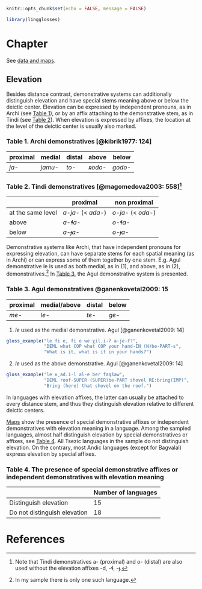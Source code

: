 ```r
knitr::opts_chunk$set(echo = FALSE, message = FALSE)

library(lingglosses)
```

# Chapter

See [data and maps](elevation_map.html).

## Elevation

Besides distance contrast, demonstrative systems can additionally distinguish elevation and have special stems meaning above or below the deictic center. Elevation can be expressed by independent pronouns, as in Archi (see [Table 1](#m1)), or by an affix attaching to the demonstrative stem, as in Tindi (see [Table 2](#m2)). When elevation is expressed by affixes, the location at the level of the deictic center is usually also marked.

### Table 1. Archi demonstratives [@kibrik1977: 124] {#m1}

|proximal|medial|distal|above|below|
|-----|-----|----|--|--|
|*ja-*|*jamu-*|*to-*|*ʀodo-*|*godo-*|

### Table 2. Tindi demonstratives [@magomedova2003: 558][^1] {#m2}

||proximal|non proximal|
|-----|-----|----|
|at the same level|*a-ja-* (< *ada-*)|*o-ja-* (< *oda-*)|
|above|*a-ɬa-*|*o-ɬa-*|
|below|*a-ɟa-*|*o-ɟa-*|

Demonstrative systems like Archi, that have independent pronouns for expressing elevation, can have separate stems for each spatial meaning (as in Archi) or can express some of them together by one stem. E.g. Agul demonstrative le is used as both medial, as in (@one), and above, as in (@two), demonstratives.[^2] In [Table 3](#m3), the Agul demonstrative system is presented.

### Table 3. Agul demonstratives [@ganenkovetal2009: 15]{#m3}

|proximal|medial/above|distal|below|
|-----|-----|----|--|
|*me-*|*le-*|*te-*|*ge-*|

(@one) *le* used as the medial demonstrative. Agul [@ganenkovetal2009: 14]
```r
gloss_example("le fi e, fi e we χil.i-ʔ a-je-f?",
              "DEML what COP what COP your hand-IN (N)be-PART-s",
              "What is it, what is it in your hands?")
```

(@two) *le* used as the above demonstrative. Agul [@ganenkovetal2009: 14]
```r
gloss_example("le ʁ˳ad.i-l al-e ber faqšaw",
              "DEML roof-SUPER (SUPER)be-PART shovel RE:bring(IMP)",
              "Bring (here) that shovel on the roof.")
```

In languages with elevation affixes, the latter can usually be attached to every distance stem, and thus they distinguish elevation relative to different deictic centers. 

[Maps](elevation_map.html) show the presence of special demonstrative affixes or independent demonstratives with elevation meaning in a language. Among the sampled languages, almost half distinguish elevation by special demonstratives or affixes, see [Table 4](#m4). All Tsezic languages in the sample do not distinguish elevation. On the contrary, most Andic languages (except for Bagvalal) express elevation by special affixes.

### Table 4. The presence of special demonstrative affixes or independent demonstratives with elevation meaning{#m4}

|     |Number of languages|
|-----|-----|
|Distinguish elevation|15|
|Do not distinguish elevation|18|

[^1]:Note that Tindi demonstratives a- (proximal) and o- (distal) are also used without the elevation affixes -d, -ɬ, -ɟ.

[^2]:In my sample there is only one such language.

# References
